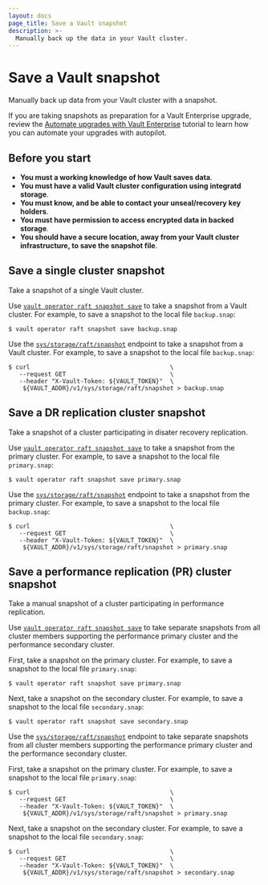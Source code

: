 ```yaml
---
layout: docs
page_title: Save a Vault snapshot
description: >-
  Manually back up the data in your Vault cluster.
---
```


# Save a Vault snapshot

Manually back up data from your Vault cluster with a snapshot.

<Tip>

If you are taking snapshots as preparation for a Vault Enterprise upgrade,
review the
[Automate upgrades with Vault Enterprise](/vault/tutorials/raft/raft-upgrade-automation)
tutorial to learn how you can automate your upgrades with autopilot.

</Tip>


## Before you start

- **You must a working knowledge of how Vault saves data**.
- **You must have a valid Vault cluster configuration using integratd storage**.
- **You must know, and be able to contact your unseal/recovery key holders**.
- **You must have permission to access encrypted data in backed storage**.
- **You should have a secure location, away from your Vault cluster
  infrastructure, to save the snapshot file**.


## Save a single cluster snapshot

Take a snapshot of a single Vault cluster.


<Tabs>

<Tab heading="CLI" group="cli">

Use
[`vault operator raft snapshot save`](/vault/docs/commands/operator/raft#snapshot-save)
to take a snapshot from a Vault cluster. For example, to save a snapshot to the
local file `backup.snap`:

```shell-session
$ vault operator raft snapshot save backup.snap
```

</Tab>

<Tab heading="API" group="api">

Use the
[`sys/storage/raft/snapshot`](/vault/api-docs/system/storage/raft#take-a-snapshot-of-the-raft-cluster)
endpoint to take a snapshot from a Vault cluster. For example, to save a
snapshot to the local file `backup.snap`:

```shell-session
$ curl                                       \
   --request GET                             \
   --header "X-Vault-Token: ${VAULT_TOKEN}"  \
    ${VAULT_ADDR}/v1/sys/storage/raft/snapshot > backup.snap
```

</Tab>

</Tabs>



## Save a DR replication cluster snapshot

Take a snapshot of a cluster participating in disater recovery replication.

<Tabs>

<Tab heading="CLI" group="cli">

Use
[`vault operator raft snapshot save`](/vault/docs/commands/operator/raft#snapshot-save)
to take a snapshot from the primary cluster. For example, to save a snapshot to
the local file `primary.snap`:

```shell-session
$ vault operator raft snapshot save primary.snap
```

</Tab>

<Tab heading="API" group="api">

Use the
[`sys/storage/raft/snapshot`](/vault/api-docs/system/storage/raft#take-a-snapshot-of-the-raft-cluster)
endpoint to take a snapshot from the primary cluster. For example, to save a
snapshot to the local file `backup.snap`:

```shell-session
$ curl                                       \
   --request GET                             \
   --header "X-Vault-Token: ${VAULT_TOKEN}"  \
    ${VAULT_ADDR}/v1/sys/storage/raft/snapshot > primary.snap
```

</Tab>

</Tabs>



## Save a performance replication (PR) cluster snapshot

Take a manual snapshot of a cluster participating in performance replication.

<Tabs>

<Tab heading="CLI" group="cli">

Use
[`vault operator raft snapshot save`](/vault/docs/commands/operator/raft#snapshot-save)
to take separate snapshots from all cluster members supporting the performance
primary cluster and the performance secondary cluster.

First, take a snapshot on the primary cluster. For example, to save a snapshot
to the local file `primary.snap`:

```shell-session
$ vault operator raft snapshot save primary.snap
```

Next, take a snapshot on the secondary cluster. For example, to save a snapshot
to the local file `secondary.snap`:

```shell-session
$ vault operator raft snapshot save secondary.snap
```

</Tab>

<Tab heading="API" group="api">

Use the
[`sys/storage/raft/snapshot`](/vault/api-docs/system/storage/raft#take-a-snapshot-of-the-raft-cluster)
endpoint to take separate snapshots from all cluster members supporting the
performance primary cluster and the performance secondary cluster.

First, take a snapshot on the primary cluster. For example, to save a snapshot
to the local file `primary.snap`:

```shell-session
$ curl                                       \
   --request GET                             \
   --header "X-Vault-Token: ${VAULT_TOKEN}"  \
    ${VAULT_ADDR}/v1/sys/storage/raft/snapshot > primary.snap
```

Next, take a snapshot on the secondary cluster. For example, to save a snapshot
to the local file `secondary.snap`:

```shell-session
$ curl                                       \
   --request GET                             \
   --header "X-Vault-Token: ${VAULT_TOKEN}"  \
    ${VAULT_ADDR}/v1/sys/storage/raft/snapshot > secondary.snap
```

</Tab>

</Tabs>
